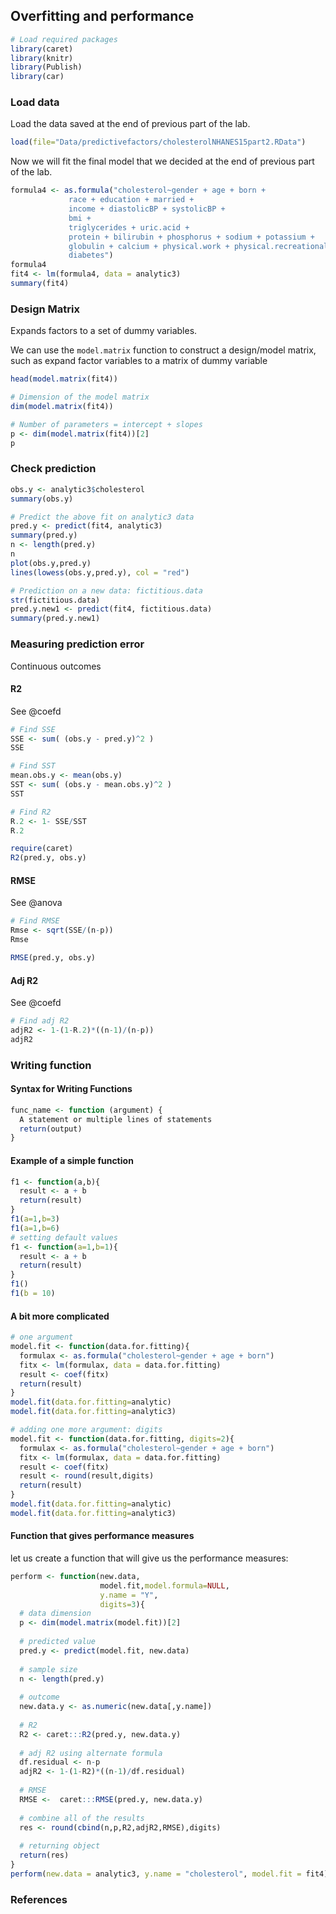 ## Overfitting and performance {.unnumbered}

```r
# Load required packages
library(caret)
library(knitr)
library(Publish)
library(car)
```

### Load data

Load the data saved at the end of previous part of the lab.

```r
load(file="Data/predictivefactors/cholesterolNHANES15part2.RData")
```

Now we will fit the final model that we decided at the end of previous part of the lab.

```r
formula4 <- as.formula("cholesterol~gender + age + born + 
             race + education + married + 
             income + diastolicBP + systolicBP + 
             bmi +
             triglycerides + uric.acid + 
             protein + bilirubin + phosphorus + sodium + potassium + 
             globulin + calcium + physical.work + physical.recreational + 
             diabetes")
formula4
fit4 <- lm(formula4, data = analytic3)
summary(fit4)
```

### Design Matrix

Expands factors to a set of dummy variables.

::: callout-tip
We can use the `model.matrix` function to construct a design/model matrix, such as expand factor variables to a matrix of dummy variable
:::

```r
head(model.matrix(fit4))

# Dimension of the model matrix
dim(model.matrix(fit4))

# Number of parameters = intercept + slopes
p <- dim(model.matrix(fit4))[2] 
p
```

### Check prediction

```r
obs.y <- analytic3$cholesterol
summary(obs.y)

# Predict the above fit on analytic3 data
pred.y <- predict(fit4, analytic3)
summary(pred.y)
n <- length(pred.y)
n
plot(obs.y,pred.y)
lines(lowess(obs.y,pred.y), col = "red")

# Prediction on a new data: fictitious.data
str(fictitious.data)
pred.y.new1 <- predict(fit4, fictitious.data)
summary(pred.y.new1)
```

### Measuring prediction error

Continuous outcomes

#### R2

::: column-margin
See @coefd
:::

```r
# Find SSE
SSE <- sum( (obs.y - pred.y)^2 )
SSE

# Find SST
mean.obs.y <- mean(obs.y)
SST <- sum( (obs.y - mean.obs.y)^2 )
SST

# Find R2
R.2 <- 1- SSE/SST
R.2

require(caret)
R2(pred.y, obs.y)
```

#### RMSE

::: column-margin
See @anova
:::

```r
# Find RMSE
Rmse <- sqrt(SSE/(n-p)) 
Rmse

RMSE(pred.y, obs.y)
```

#### Adj R2

::: column-margin
See @coefd
:::

```r
# Find adj R2
adjR2 <- 1-(1-R.2)*((n-1)/(n-p))
adjR2
```

### Writing function

#### Syntax for Writing Functions

```r
func_name <- function (argument) {
  A statement or multiple lines of statements
  return(output)
}
```

#### Example of a simple function

```r
f1 <- function(a,b){
  result <- a + b
  return(result)
}
f1(a=1,b=3)
f1(a=1,b=6)
# setting default values
f1 <- function(a=1,b=1){
  result <- a + b
  return(result)
}
f1()
f1(b = 10)
```

#### A bit more complicated

```r
# one argument
model.fit <- function(data.for.fitting){
  formulax <- as.formula("cholesterol~gender + age + born")
  fitx <- lm(formulax, data = data.for.fitting)
  result <- coef(fitx)
  return(result)
}
model.fit(data.for.fitting=analytic)
model.fit(data.for.fitting=analytic3)
```

```r
# adding one more argument: digits
model.fit <- function(data.for.fitting, digits=2){
  formulax <- as.formula("cholesterol~gender + age + born")
  fitx <- lm(formulax, data = data.for.fitting)
  result <- coef(fitx)
  result <- round(result,digits)
  return(result)
}
model.fit(data.for.fitting=analytic)
model.fit(data.for.fitting=analytic3)
```

#### Function that gives performance measures

let us create a function that will give us the performance measures:

```r
perform <- function(new.data,
                    model.fit,model.formula=NULL, 
                    y.name = "Y",
                    digits=3){
  # data dimension
  p <- dim(model.matrix(model.fit))[2]
  
  # predicted value
  pred.y <- predict(model.fit, new.data)
  
  # sample size
  n <- length(pred.y)
  
  # outcome
  new.data.y <- as.numeric(new.data[,y.name])
  
  # R2
  R2 <- caret:::R2(pred.y, new.data.y)
  
  # adj R2 using alternate formula
  df.residual <- n-p
  adjR2 <- 1-(1-R2)*((n-1)/df.residual)
  
  # RMSE
  RMSE <-  caret:::RMSE(pred.y, new.data.y)
  
  # combine all of the results
  res <- round(cbind(n,p,R2,adjR2,RMSE),digits)
  
  # returning object
  return(res)
}
perform(new.data = analytic3, y.name = "cholesterol", model.fit = fit4)
```

### References
